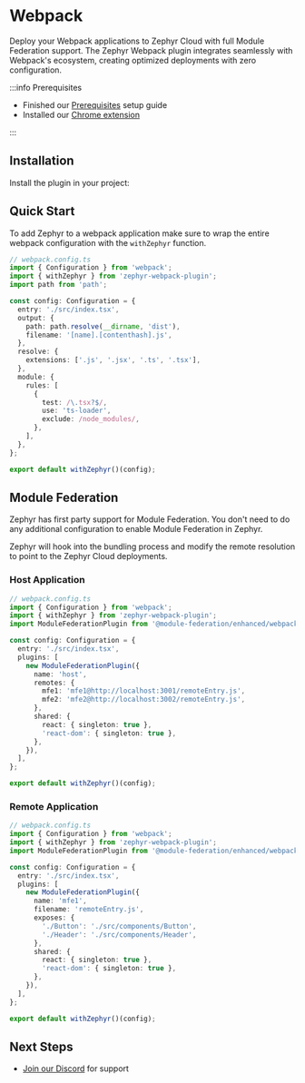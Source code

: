 
# Webpack

Deploy your Webpack applications to Zephyr Cloud with full Module Federation support. The Zephyr Webpack plugin integrates seamlessly with Webpack's ecosystem, creating optimized deployments with zero configuration.

:::info Prerequisites

- Finished our [Prerequisites](/getting-started/installation) setup guide
- Installed our [Chrome extension](https://chromewebstore.google.com/detail/zephyr-mission-control/liflhldchhinbaeplljlplhnbkdidedn)

:::

<CodemodDisclaimer />

## Installation

Install the plugin in your project:

<PackageManagerTabs command="add --dev zephyr-webpack-plugin" />

## Quick Start

To add Zephyr to a webpack application make sure to wrap the entire webpack configuration with the `withZephyr` function.

```typescript
// webpack.config.ts
import { Configuration } from 'webpack';
import { withZephyr } from 'zephyr-webpack-plugin';
import path from 'path';

const config: Configuration = {
  entry: './src/index.tsx',
  output: {
    path: path.resolve(__dirname, 'dist'),
    filename: '[name].[contenthash].js',
  },
  resolve: {
    extensions: ['.js', '.jsx', '.ts', '.tsx'],
  },
  module: {
    rules: [
      {
        test: /\.tsx?$/,
        use: 'ts-loader',
        exclude: /node_modules/,
      },
    ],
  },
};

export default withZephyr()(config);
```

## Module Federation

Zephyr has first party support for Module Federation. You don't need to do any additional configuration to enable Module Federation in Zephyr.

Zephyr will hook into the bundling process and modify the remote resolution to point to the Zephyr Cloud deployments.

### Host Application

```typescript
// webpack.config.ts
import { Configuration } from 'webpack';
import { withZephyr } from 'zephyr-webpack-plugin';
import ModuleFederationPlugin from '@module-federation/enhanced/webpack';

const config: Configuration = {
  entry: './src/index.tsx',
  plugins: [
    new ModuleFederationPlugin({
      name: 'host',
      remotes: {
        mfe1: 'mfe1@http://localhost:3001/remoteEntry.js',
        mfe2: 'mfe2@http://localhost:3002/remoteEntry.js',
      },
      shared: {
        react: { singleton: true },
        'react-dom': { singleton: true },
      },
    }),
  ],
};

export default withZephyr()(config);
```

### Remote Application

```typescript
// webpack.config.ts
import { Configuration } from 'webpack';
import { withZephyr } from 'zephyr-webpack-plugin';
import ModuleFederationPlugin from '@module-federation/enhanced/webpack';

const config: Configuration = {
  entry: './src/index.tsx',
  plugins: [
    new ModuleFederationPlugin({
      name: 'mfe1',
      filename: 'remoteEntry.js',
      exposes: {
        './Button': './src/components/Button',
        './Header': './src/components/Header',
      },
      shared: {
        react: { singleton: true },
        'react-dom': { singleton: true },
      },
    }),
  ],
};

export default withZephyr()(config);
```

## Next Steps

- [Join our Discord](https://zephyr-cloud.io/discord) for support
